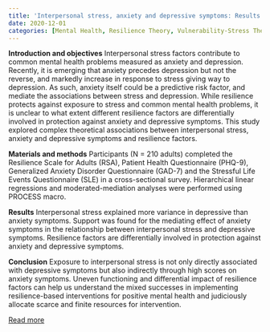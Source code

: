 ```yaml
---
title: 'Interpersonal stress, anxiety and depressive symptoms: Results from a moderated mediation analysis with resilience'
date: 2020-12-01
categories: [Mental Health, Resilience Theory, Vulnerability-Stress Theory]
---
```

**Introduction and objectives**
Interpersonal stress factors contribute to common mental health problems measured as anxiety and depression. Recently, it is emerging that anxiety precedes depression but not the reverse, and markedly increase in response to stress giving way to depression. As such, anxiety itself could be a predictive risk factor, and mediate the associations between stress and depression. While resilience protects against exposure to stress and common mental health problems, it is unclear to what extent different resilience factors are differentially involved in protection against anxiety and depressive symptoms. This study explored complex theoretical associations between interpersonal stress, anxiety and depressive symptoms and resilience factors.

**Materials and methods**
Participants (N = 210 adults) completed the Resilience Scale for Adults (RSA), Patient Health Questionnaire (PHQ-9), Generalized Anxiety Disorder Questionnaire (GAD-7) and the Stressful Life Events Questionnaire (SLE) in a cross-sectional survey. Hierarchical linear regressions and moderated-mediation analyses were performed using PROCESS macro.

**Results**
Interpersonal stress explained more variance in depressive than anxiety symptoms. Support was found for the mediating effect of anxiety symptoms in the relationship between interpersonal stress and depressive symptoms. Resilience factors are differentially involved in protection against anxiety and depressive symptoms.

**Conclusion**
Exposure to interpersonal stress is not only directly associated with depressive symptoms but also indirectly through high scores on anxiety symptoms. Uneven functioning and differential impact of resilience factors can help us understand the mixed successes in implementing resilience-based interventions for positive mental health and judiciously allocate scarce and finite resources for intervention.

[Read more](https://doi.org/10.1016/j.anyes.2020.07.003)